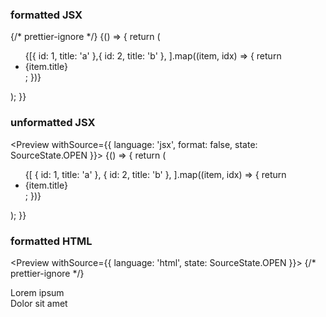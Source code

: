 
<Meta title="Addons/Docs/formatted-preview" component={Preview} />

### formatted JSX

<!-- language defaults to "jsx" -->

<Preview withSource={SourceState.OPEN}>
  {/* prettier-ignore */}
  <Story name="formatted JSX in MDX">
    {() => {
      return (
        <ul>
          {[{ id: 1, title: 'a' },{ id: 2, title: 'b' },
                ].map((item, idx) => {
            return <li key={item.id}>{item.title}</li>;
                })}
              </ul>
      );
    }}
  </Story>
</Preview>

### unformatted JSX

<Preview withSource={{ language: 'jsx', format: false, state: SourceState.OPEN }}>
  <Story name="unformatted JSX in MDX">
    {() => {
      return (
        <ul>
          {[
            { id: 1, title: 'a' },
            { id: 2, title: 'b' },
          ].map((item, idx) => {
            return <li key={item.id}>{item.title}</li>;
          })}
        </ul>
      );
    }}
  </Story>
</Preview>

### formatted HTML

<Preview withSource={{ language: 'html', state: SourceState.OPEN }}>
  {/* prettier-ignore */}
  <Story name="formatted HTML in MDX">
    <p> Lorem ipsum <br />
            Dolor sit amet </p>
  </Story>
</Preview>

